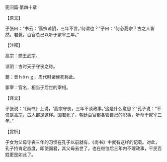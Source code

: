 

宪问篇·第四十章

【原文】

子张曰：“书云：‘高宗谅阴，三年不言。’何谓也？”子曰：“何必高宗？古之人皆然。君薨，百官总己以听于冢宰三年。”

【注释】

高宗：商王武宗。

谅阴：古时天子守丧之称。

薨：音ｈōｎｇ，周代时诸侯死称此。

冢宰：官名，相当于后世的宰相。

【译文】

子张说：“《尚书》上说，‘高宗守丧，三年不谈政事。’这是什么意思？”孔子说：“不仅是高宗，古人都是这样。国君死了，朝廷百官都各管自己的职事，听命于冢宰三年。”

【赏析】

子女为父母守丧三年的习惯在孔子以前就有，《尚书》中就有这样的记载。对此，孔子持肯定态度，即使国君，其父母去世了，也在继位后三年内不理政事，平民百姓更是如此了。

